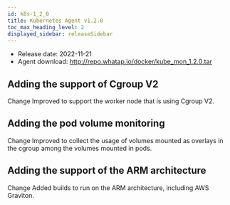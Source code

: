 ```yaml
---
id: k8s-1_2_0
title: Kubernetes Agent v1.2.0
toc_max_heading_level: 2
displayed_sidebar: releaseSidebar
---
```



- Release date: 2022-11-21
- Agent download: http://repo.whatap.io/docker/kube_mon_1.2.0.tar

## Adding the support of Cgroup V2

<Status>Change</Status> Improved to support the worker node that is using Cgroup V2.

## Adding the pod volume monitoring

<Status>Change</Status> Improved to collect the usage of volumes mounted as overlays in the cgroup among the volumes mounted in pods.

## Adding the support of the ARM architecture

<Status>Change</Status> Added builds to run on the ARM architecture, including AWS Graviton.
